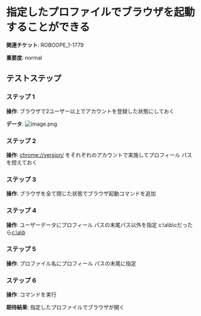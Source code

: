 # 指定したプロファイルでブラウザを起動することができる

**関連チケット**: ROBOOPE_1-1779

**重要度**: normal

## テストステップ

### ステップ 1

**操作**: ブラウザで2ユーザー以上でアカウントを登録した状態にしておく

**データ**: ![image.png](https://d2cxucsjd6xvsd.cloudfront.net/public/team/9f91b39a0da242f2b1a23437aafe43b99b2f250f/attachment/37c1f8120045cebbd1a720862885e0785a08eb78/image.png)

### ステップ 2

**操作**: [chrome://version/](chrome://version/) をそれぞれのアカウントで実施してプロフィール パスを控えておく

### ステップ 3

**操作**: ブラウザを全て閉じた状態でブラウザ起動コマンドを追加

### ステップ 4

**操作**: ユーザーデータにプロフィール パスの末尾パス以外を指定 
c:\\a\\b\\cだったら[c:\a\b](c:\a\b)

### ステップ 5

**操作**: プロファイル名にプロフィール パスの末尾に指定

### ステップ 6

**操作**: コマンドを実行

**期待結果**:
指定したプロファイルでブラウザが開く

